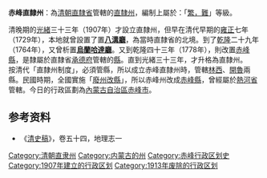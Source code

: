 '''赤峰直隸州'''：為[[清朝|清朝]][[直隸省|直隸省]]管轄的[[直隸州|直隸州]]，編制上屬於：「[[冲繁疲难|繁，難]]」等級。

清晚期的[[光緒|光緒]]三十三年（1907年）才設立直隸州，但早在清代早期的[[雍正|雍正]]七年（1729年），本地就曾設置了置'''[[八溝廳|八溝廳]]'''，為當時直隸省的北境。到了[[乾隆|乾隆]]二十九年（1764年），又曾析置'''[[烏蘭哈達廳|烏蘭哈達廳]]'''。又到乾隆四十三年（1778年），則改置[[赤峰縣|赤峰縣]]，是隸屬於直隸省[[承德府|承德府]]管轄的[[縣|縣]]。直到光緒三十三年，才升格為直隸州。<br />

按清代「直隸州制度」，必須管縣，所以成立赤峰直隸州時，管轄[[林西县|林西]]、[[开鲁县|開魯]]兩縣。民國時期，全國實施「[[废府州厅改县|廢州改縣]]」，所以赤峰州改成[[赤峰縣|赤峰縣]]，曾經屬於[[熱河省|熱河省]]管轄。今日的行政區劃為[[內蒙古自治區|內蒙古自治區]][[赤峰市|赤峰市]]。

==参考资料==

*《[[清史稿|清史稿]]》，卷五十四，地理志一

{{直隸省行政區劃|nocat}}
{{河北省历史二级政区|nocat}}
{{DEFAULTSORT:C}}
[[Category:清朝直隶州|Category:清朝直隶州]]
[[Category:内蒙古的州|Category:内蒙古的州]]
[[Category:赤峰行政区划史|Category:赤峰行政区划史]]
[[Category:1907年建立的行政区划|Category:1907年建立的行政区划]]
[[Category:1913年废除的行政区划|Category:1913年废除的行政区划]]